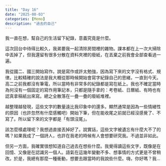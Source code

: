 ```yaml
---
title: "Day 16"
date: "2025-08-03"
categories: [Memo]
description: "過去的自己"
---
```


我一直在想，幫自己的生活留下紀錄，意義究竟是什麼。

這次回台中待得比較久，我弟要我一起清除房間裡的雜物。課本都在上一次大掃除中丟掉了，但我還留有很多分散在資料夾裡的廢紙，在丟棄之前我會全部查看過一遍。

我從國二、國三開始寫作。說是寫作或許太勉強，因為寫下來的文字沒有格式、規律。比較精確的說法是我大概從那時候開始會寫字紀錄自己的思緒，一直到今天。高二之前我都沒有筆電，所以當時有非常多的紀錄都是寫在紙上。我也不確定當時為何沒有一個固定的寫作用筆記本，只都是隨手拿的：考卷紙、日曆紙、有時也有認真拿稿紙出來寫。總之全散落在一疊一疊的廢紙堆裡。

越整理越發現，這些文字的數量遠比我印象中的還多。顯然通常是因為一些情緒性的原因（也許忽然有什麼感觸吧）開始下筆，但在能收尾之前就已經沒感覺了、不寫了。所以留下來的文字都是「有頭沒尾」。

該怎麼樣處理呢？我想過直接丟掉好了。說實話，這些文字被遺忘有什麼大不了的嗎？如果我成了一個詩人，也許在我老的時候有人會想要研究我。不過並非如此。

但另一方面，我確實很想知道自己過去在想些什麼。我覺得讀這些文字，既像是在回憶、又像是在認識另一個人。語氣在這幾年變動不多、想事情的方式更是不曾稍改。於是，我總有那麼一種衝動，想要去跟當時的我說些什麼。嗨，你好嗎？我...